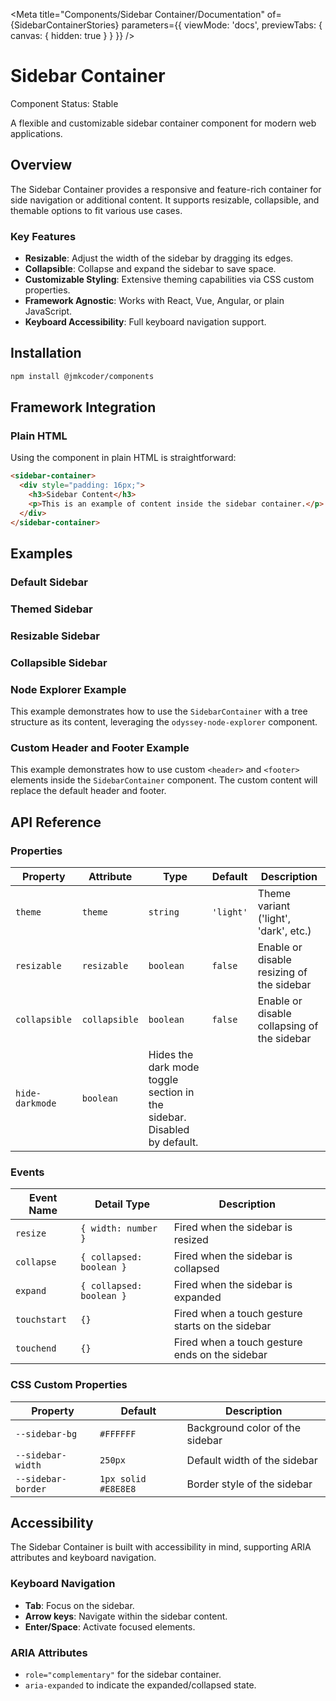 
<Meta 
  title="Components/Sidebar Container/Documentation"
  of={SidebarContainerStories}
  parameters={{
    viewMode: 'docs',
    previewTabs: { 
      canvas: { hidden: true } 
    }
  }}
/>

# Sidebar Container

<div className="tip-wrapper">
  <span className="tip">Component Status: Stable</span>
</div>

A flexible and customizable sidebar container component for modern web applications.

## Overview

The Sidebar Container provides a responsive and feature-rich container for side navigation or additional content. It supports resizable, collapsible, and themable options to fit various use cases.

### Key Features

- **Resizable**: Adjust the width of the sidebar by dragging its edges.
- **Collapsible**: Collapse and expand the sidebar to save space.
- **Customizable Styling**: Extensive theming capabilities via CSS custom properties.
- **Framework Agnostic**: Works with React, Vue, Angular, or plain JavaScript.
- **Keyboard Accessibility**: Full keyboard navigation support.

## Installation

```bash
npm install @jmkcoder/components
```

## Framework Integration

### Plain HTML

Using the component in plain HTML is straightforward:

```html
<sidebar-container>
  <div style="padding: 16px;">
    <h3>Sidebar Content</h3>
    <p>This is an example of content inside the sidebar container.</p>
  </div>
</sidebar-container>
```

## Examples

### Default Sidebar

<Canvas of={Default} />

### Themed Sidebar

<Canvas of={Themed} />

### Resizable Sidebar

<Canvas of={Resizable} />

### Collapsible Sidebar

<Canvas of={Collapsible} />

### Node Explorer Example

This example demonstrates how to use the `SidebarContainer` with a tree structure as its content, leveraging the `odyssey-node-explorer` component.

<Canvas of={WithNodeExplorer} />

### Custom Header and Footer Example

This example demonstrates how to use custom `<header>` and `<footer>` elements inside the `SidebarContainer` component. The custom content will replace the default header and footer.

<Canvas of={CustomHeaderFooter} />

## API Reference

### Properties

| Property           | Attribute            | Type            | Default   | Description                                                 |
|--------------------|----------------------|-----------------|-----------|-------------------------------------------------------------|
| `theme`            | `theme`              | `string`        | `'light'` | Theme variant ('light', 'dark', etc.)                       |
| `resizable`        | `resizable`          | `boolean`       | `false`   | Enable or disable resizing of the sidebar                  |
| `collapsible`      | `collapsible`        | `boolean`       | `false`   | Enable or disable collapsing of the sidebar                |
| `hide-darkmode`    | `boolean`           | Hides the dark mode toggle section in the sidebar. Disabled by default. |

### Events

| Event Name         | Detail Type          | Description                                                 |
|--------------------|----------------------|-------------------------------------------------------------|
| `resize`           | `{ width: number }`  | Fired when the sidebar is resized                           |
| `collapse`         | `{ collapsed: boolean }` | Fired when the sidebar is collapsed                        |
| `expand`           | `{ collapsed: boolean }` | Fired when the sidebar is expanded                         |
| `touchstart`       | `{}`                | Fired when a touch gesture starts on the sidebar           |
| `touchend`         | `{}`                | Fired when a touch gesture ends on the sidebar             |

### CSS Custom Properties

| Property           | Default              | Description                                                 |
|--------------------|----------------------|-------------------------------------------------------------|
| `--sidebar-bg`     | `#FFFFFF`            | Background color of the sidebar                             |
| `--sidebar-width`  | `250px`              | Default width of the sidebar                                |
| `--sidebar-border` | `1px solid #E8E8E8`  | Border style of the sidebar                                 |

## Accessibility

The Sidebar Container is built with accessibility in mind, supporting ARIA attributes and keyboard navigation.

### Keyboard Navigation

- **Tab**: Focus on the sidebar.
- **Arrow keys**: Navigate within the sidebar content.
- **Enter/Space**: Activate focused elements.

### ARIA Attributes

- `role="complementary"` for the sidebar container.
- `aria-expanded` to indicate the expanded/collapsed state.